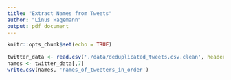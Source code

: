 ```yaml
---
title: "Extract Names from Tweets"
author: "Linus Hagemann"
output: pdf_document
---
```


```r
knitr::opts_chunk$set(echo = TRUE)
```

```r
twitter_data <- read.csv('./data/deduplicated_tweets.csv.clean', header = FALSE)
names <- twitter_data[,7]
write.csv(names, 'names_of_tweeters_in_order')
```

